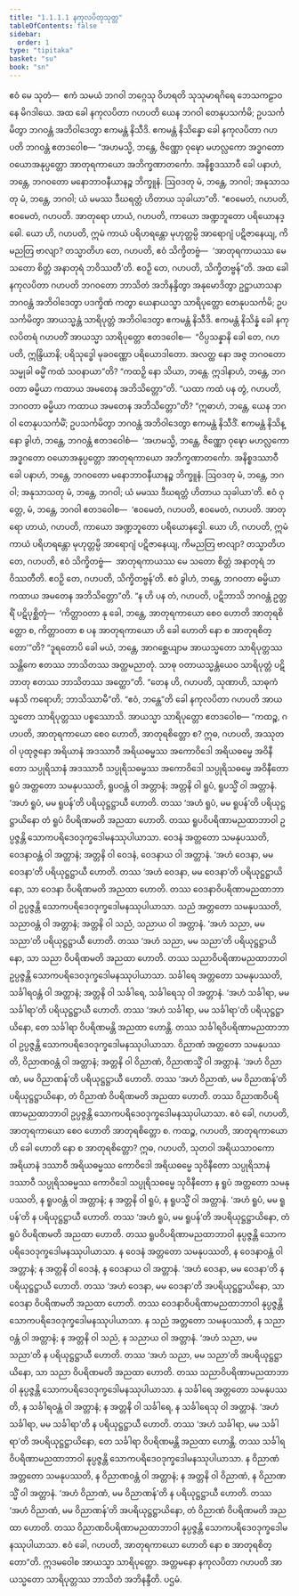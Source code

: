 ```yaml
---
title: "1.1.1.1 နကုလပိတုသုတ္တ"
tableOfContents: false
sidebar:
  order: 1
type: "tipitaka"
basket: "su"
book: "sn"
---
```



<DynamicBreadcrumb />

<Division number="1" book="sn" e="ch" v="18" p="279">

<Paragraph number="2" book="sn">
ဧဝံ မေ သုတံ—  ဧကံ သမယံ ဘဂဝါ ဘဂ္ဂေသု ဝိဟရတိ သုသုမာရဂိရေ ဘေသကဠာဝနေ မိဂဒါယေ. အထ ခေါ နကုလပိတာ ဂဟပတိ ယေန ဘဂဝါ တေနုပသင်္ကမိ; ဥပသင်္ကမိတွာ ဘဂဝန္တံ အဘိဝါဒေတွာ ဧကမန္တံ နိသီဒိ. ဧကမန္တံ နိသိန္နော ခေါ နကုလပိတာ ဂဟပတိ ဘဂဝန္တံ ဧတဒဝေါစ—
</Paragraph>

<Paragraph number="3" book="sn">
“အဟမသ္မိ, ဘန္တေ, ဇိဏ္ဏော ဝုဍ္ဎော မဟလ္လကော အဒ္ဓဂတော ဝယောအနုပ္ပတ္တော အာတုရကာယော အဘိက္ခဏာတင်္ကော. အနိစ္စဒဿာဝီ ခေါ ပနာဟံ, ဘန္တေ, ဘဂဝတော မနောဘာဝနီယာနဉ္စ ဘိက္ခူနံ. ဩဝဒတု မံ, ဘန္တေ, ဘဂဝါ; အနုသာသတု မံ, ဘန္တေ, ဘဂဝါ; ယံ မမဿ ဒီဃရတ္တံ ဟိတာယ သုခါယာ”တိ.
</Paragraph>

<Paragraph number="4" book="sn">
“ဧဝမေတံ, ဂဟပတိ, ဧဝမေတံ, ဂဟပတိ. အာတုရော ဟာယံ, ဂဟပတိ, ကာယော အဏ္ဍဘူတော ပရိယောနဒ္ဓေါ. ယော ဟိ, ဂဟပတိ, ဣမံ ကာယံ ပရိဟရန္တော မုဟုတ္တမ္ပိ အာရောဂျံ ပဋိဇာနေယျ, ကိမညတြ ဗာလျာ? တသ္မာတိဟ တေ, ဂဟပတိ, ဧဝံ သိက္ခိတဗ္ဗံ—  ‘အာတုရကာယဿ မေ သတော စိတ္တံ အနာတုရံ ဘဝိဿတီ’တိ. ဧဝဉှိ တေ, ဂဟပတိ, သိက္ခိတဗ္ဗန်”တိ.
</Paragraph>

<Paragraph number="5" book="sn">
အထ ခေါ နကုလပိတာ ဂဟပတိ ဘဂဝတော ဘာသိတံ အဘိနန္ဒိတွာ အနုမောဒိတွာ ဥဋ္ဌာယာသနာ ဘဂဝန္တံ အဘိဝါဒေတွာ ပဒက္ခိဏံ ကတွာ ယေနာယသ္မာ သာရိပုတ္တော တေနုပသင်္ကမိ; ဥပသင်္ကမိတွာ အာယသ္မန္တံ သာရိပုတ္တံ အဘိဝါဒေတွာ ဧကမန္တံ နိသီဒိ. ဧကမန္တံ နိသိန္နံ ခေါ နကုလပိတရံ ဂဟပတိံ အာယသ္မာ သာရိပုတ္တော ဧတဒဝေါစ—  “ဝိပ္ပသန္နာနိ ခေါ တေ, ဂဟပတိ, ဣန္ဒြိယာနိ; ပရိသုဒ္ဓေါ မုခဝဏ္ဏော ပရိယောဒါတော. အလတ္ထ နော အဇ္ဇ ဘဂဝတော သမ္မုခါ ဓမ္မိံ ကထံ သဝနာယာ”တိ?
</Paragraph>

<Paragraph number="6" book="sn">
“ကထဉှိ နော သိယာ, ဘန္တေ. ဣဒါနာဟံ, ဘန္တေ, ဘဂဝတာ ဓမ္မိယာ ကထာယ အမတေန အဘိသိတ္တော”တိ. “ယထာ ကထံ ပန တွံ, ဂဟပတိ, ဘဂဝတာ ဓမ္မိယာ ကထာယ အမတေန အဘိသိတ္တော”တိ? “ဣဓာဟံ, ဘန္တေ, ယေန ဘဂဝါ တေနုပသင်္ကမိံ; ဥပသင်္ကမိတွာ ဘဂဝန္တံ အဘိဝါဒေတွာ ဧကမန္တံ နိသီဒိံ. ဧကမန္တံ နိသိန္နော ခွါဟံ, ဘန္တေ, ဘဂဝန္တံ ဧတဒဝေါစံ—  ‘အဟမသ္မိ, ဘန္တေ, ဇိဏ္ဏော ဝုဍ္ဎော မဟလ္လကော အဒ္ဓဂတော ဝယောအနုပ္ပတ္တော အာတုရကာယော အဘိက္ခဏာတင်္ကော. အနိစ္စဒဿာဝီ ခေါ ပနာဟံ, ဘန္တေ, ဘဂဝတော မနောဘာဝနီယာနဉ္စ ဘိက္ခူနံ. ဩဝဒတု မံ, ဘန္တေ, ဘဂဝါ; အနုသာသတု မံ, ဘန္တေ, ဘဂဝါ; ယံ မမဿ ဒီဃရတ္တံ ဟိတာယ သုခါယာ’တိ.
</Paragraph>

<Paragraph number="7" book="sn">
ဧဝံ ဝုတ္တေ, မံ, ဘန္တေ, ဘဂဝါ ဧတဒဝေါစ—  ‘ဧဝမေတံ, ဂဟပတိ, ဧဝမေတံ, ဂဟပတိ. အာတုရော ဟာယံ, ဂဟပတိ, ကာယော အဏ္ဍဘူတော ပရိယောနဒ္ဓေါ. ယော ဟိ, ဂဟပတိ, ဣမံ ကာယံ ပရိဟရန္တော မုဟုတ္တမ္ပိ အာရောဂျံ ပဋိဇာနေယျ, ကိမညတြ ဗာလျာ? တသ္မာတိဟ တေ, ဂဟပတိ, ဧဝံ သိက္ခိတဗ္ဗံ—  အာတုရကာယဿ မေ သတော စိတ္တံ အနာတုရံ ဘဝိဿတီတိ. ဧဝဉှိ တေ, ဂဟပတိ, သိက္ခိတဗ္ဗန်’တိ. ဧဝံ ခွါဟံ, ဘန္တေ, ဘဂဝတာ ဓမ္မိယာ ကထာယ အမတေန အဘိသိတ္တော”တိ.
</Paragraph>

<Paragraph number="8" book="sn">
“န ဟိ ပန တံ, ဂဟပတိ, ပဋိဘာသိ ဘဂဝန္တံ ဥတ္တရိံ ပဋိပုစ္ဆိတုံ—  ‘ကိတ္တာဝတာ နု ခေါ, ဘန္တေ, အာတုရကာယော စေဝ ဟောတိ အာတုရစိတ္တော စ, ကိတ္တာဝတာ စ ပန အာတုရကာယော ဟိ ခေါ ဟောတိ နော စ အာတုရစိတ္တော’”တိ? “ဒူရတောပိ ခေါ မယံ, ဘန္တေ, အာဂစ္ဆေယျာမ အာယသ္မတော သာရိပုတ္တဿ သန္တိကေ ဧတဿ ဘာသိတဿ အတ္ထမညာတုံ. သာဓု ဝတာယသ္မန္တံယေဝ သာရိပုတ္တံ ပဋိဘာတု ဧတဿ ဘာသိတဿ အတ္ထော”တိ.
</Paragraph>

<Paragraph number="9" book="sn">
“တေန ဟိ, ဂဟပတိ, သုဏာဟိ, သာဓုကံ မနသိ ကရောဟိ; ဘာသိဿာမီ”တိ. “ဧဝံ, ဘန္တေ”တိ ခေါ နကုလပိတာ ဂဟပတိ အာယသ္မတော သာရိပုတ္တဿ ပစ္စဿောသိ. အာယသ္မာ သာရိပုတ္တော ဧတဒဝေါစ—
</Paragraph>

<Paragraph number="10" book="sn">
“ကထဉ္စ, ဂဟပတိ, အာတုရကာယော စေဝ ဟောတိ, အာတုရစိတ္တော စ? ဣဓ, ဂဟပတိ, အဿုတဝါ ပုထုဇ္ဇနော အရိယာနံ အဒဿာဝီ အရိယဓမ္မဿ အကောဝိဒေါ အရိယဓမ္မေ အဝိနီတော သပ္ပုရိသာနံ အဒဿာဝီ သပ္ပုရိသဓမ္မဿ အကောဝိဒေါ သပ္ပုရိသဓမ္မေ အဝိနီတော ရူပံ အတ္တတော သမနုပဿတိ, ရူပဝန္တံ ဝါ အတ္တာနံ; အတ္တနိ ဝါ ရူပံ, ရူပသ္မိံ ဝါ အတ္တာနံ. ‘အဟံ ရူပံ, မမ ရူပန်’တိ ပရိယုဋ္ဌဋ္ဌာယီ ဟောတိ. တဿ ‘အဟံ ရူပံ, မမ ရူပန်’တိ ပရိယုဋ္ဌဋ္ဌာယိနော တံ ရူပံ ဝိပရိဏမတိ အညထာ ဟောတိ. တဿ ရူပဝိပရိဏာမညထာဘာဝါ ဥပ္ပဇ္ဇန္တိ သောကပရိဒေဝဒုက္ခဒေါမနဿုပါယာသာ.
</Paragraph>

<Paragraph number="11" book="sn">
ဝေဒနံ အတ္တတော သမနုပဿတိ, ဝေဒနာဝန္တံ ဝါ အတ္တာနံ; အတ္တနိ ဝါ ဝေဒနံ, ဝေဒနာယ ဝါ အတ္တာနံ. ‘အဟံ ဝေဒနာ, မမ ဝေဒနာ’တိ ပရိယုဋ္ဌဋ္ဌာယီ ဟောတိ. တဿ ‘အဟံ ဝေဒနာ, မမ ဝေဒနာ’တိ ပရိယုဋ္ဌဋ္ဌာယိနော, သာ ဝေဒနာ ဝိပရိဏမတိ အညထာ ဟောတိ. တဿ ဝေဒနာဝိပရိဏာမညထာဘာဝါ ဥပ္ပဇ္ဇန္တိ သောကပရိဒေဝဒုက္ခဒေါမနဿုပါယာသာ.
</Paragraph>

<Paragraph number="12" book="sn">
သညံ အတ္တတော သမနုပဿတိ, သညာဝန္တံ ဝါ အတ္တာနံ; အတ္တနိ ဝါ သညံ, သညာယ ဝါ အတ္တာနံ. ‘အဟံ သညာ, မမ သညာ’တိ ပရိယုဋ္ဌဋ္ဌာယီ ဟောတိ. တဿ ‘အဟံ သညာ, မမ သညာ’တိ ပရိယုဋ္ဌဋ္ဌာယိနော, သာ သညာ ဝိပရိဏမတိ အညထာ ဟောတိ. တဿ သညာဝိပရိဏာမညထာဘာဝါ ဥပ္ပဇ္ဇန္တိ သောကပရိဒေဝဒုက္ခဒေါမနဿုပါယာသာ.
</Paragraph>

<Paragraph number="13" book="sn">
သင်္ခါရေ အတ္တတော သမနုပဿတိ, သင်္ခါရဝန္တံ ဝါ အတ္တာနံ; အတ္တနိ ဝါ သင်္ခါရေ, သင်္ခါရေသု ဝါ အတ္တာနံ. ‘အဟံ သင်္ခါရာ, မမ သင်္ခါရာ’တိ ပရိယုဋ္ဌဋ္ဌာယီ ဟောတိ. တဿ ‘အဟံ သင်္ခါရာ, မမ သင်္ခါရာ’တိ ပရိယုဋ္ဌဋ္ဌာယိနော, တေ သင်္ခါရာ ဝိပရိဏမန္တိ အညထာ ဟောန္တိ. တဿ သင်္ခါရဝိပရိဏာမညထာဘာဝါ ဥပ္ပဇ္ဇန္တိ သောကပရိဒေဝဒုက္ခဒေါမနဿုပါယာသာ.
</Paragraph>

<Paragraph number="14" book="sn">
ဝိညာဏံ အတ္တတော သမနုပဿတိ, ဝိညာဏဝန္တံ ဝါ အတ္တာနံ; အတ္တနိ ဝါ ဝိညာဏံ, ဝိညာဏသ္မိံ ဝါ အတ္တာနံ. ‘အဟံ ဝိညာဏံ, မမ ဝိညာဏန်’တိ ပရိယုဋ္ဌဋ္ဌာယီ ဟောတိ. တဿ ‘အဟံ ဝိညာဏံ, မမ ဝိညာဏန်’တိ ပရိယုဋ္ဌဋ္ဌာယိနော, တံ ဝိညာဏံ ဝိပရိဏမတိ အညထာ ဟောတိ. တဿ ဝိညာဏဝိပရိဏာမညထာဘာဝါ ဥပ္ပဇ္ဇန္တိ သောကပရိဒေဝဒုက္ခဒေါမနဿုပါယာသာ. ဧဝံ ခေါ, ဂဟပတိ, အာတုရကာယော စေဝ ဟောတိ အာတုရစိတ္တော စ.
</Paragraph>

<Paragraph number="15" book="sn">
ကထဉ္စ, ဂဟပတိ, အာတုရကာယော ဟိ ခေါ ဟောတိ နော စ အာတုရစိတ္တော? ဣဓ, ဂဟပတိ, သုတဝါ အရိယသာဝကော အရိယာနံ ဒဿာဝီ အရိယဓမ္မဿ ကောဝိဒေါ အရိယဓမ္မေ သုဝိနီတော သပ္ပုရိသာနံ ဒဿာဝီ သပ္ပုရိသဓမ္မဿ ကောဝိဒေါ သပ္ပုရိသဓမ္မေ သုဝိနီတော န ရူပံ အတ္တတော သမနုပဿတိ, န ရူပဝန္တံ ဝါ အတ္တာနံ; န အတ္တနိ ဝါ ရူပံ, န ရူပသ္မိံ ဝါ အတ္တာနံ. ‘အဟံ ရူပံ, မမ ရူပန်’တိ န ပရိယုဋ္ဌဋ္ဌာယီ ဟောတိ. တဿ ‘အဟံ ရူပံ, မမ ရူပန်’တိ အပရိယုဋ္ဌဋ္ဌာယိနော, တံ ရူပံ ဝိပရိဏမတိ အညထာ ဟောတိ. တဿ ရူပဝိပရိဏာမညထာဘာဝါ နုပ္ပဇ္ဇန္တိ သောကပရိဒေဝဒုက္ခဒေါမနဿုပါယာသာ.
</Paragraph>

<Paragraph number="16" book="sn">
န ဝေဒနံ အတ္တတော သမနုပဿတိ, န ဝေဒနာဝန္တံ ဝါ အတ္တာနံ; န အတ္တနိ ဝါ ဝေဒနံ, န ဝေဒနာယ ဝါ အတ္တာနံ. ‘အဟံ ဝေဒနာ, မမ ဝေဒနာ’တိ န ပရိယုဋ္ဌဋ္ဌာယီ ဟောတိ. တဿ ‘အဟံ ဝေဒနာ, မမ ဝေဒနာ’တိ အပရိယုဋ္ဌဋ္ဌာယိနော, သာ ဝေဒနာ ဝိပရိဏမတိ အညထာ ဟောတိ. တဿ ဝေဒနာဝိပရိဏာမညထာဘာဝါ နုပ္ပဇ္ဇန္တိ သောကပရိဒေဝဒုက္ခဒေါမနဿုပါယာသာ.
</Paragraph>

<Paragraph number="17" book="sn">
န သညံ အတ္တတော သမနုပဿတိ, န သညာဝန္တံ ဝါ အတ္တာနံ; န အတ္တနိ ဝါ သညံ, န သညာယ ဝါ အတ္တာနံ. ‘အဟံ သညာ, မမ သညာ’တိ န ပရိယုဋ္ဌဋ္ဌာယီ ဟောတိ. တဿ ‘အဟံ သညာ, မမ သညာ’တိ အပရိယုဋ္ဌဋ္ဌာယိနော, သာ သညာ ဝိပရိဏမတိ အညထာ ဟောတိ. တဿ သညာဝိပရိဏာမညထာဘာဝါ နုပ္ပဇ္ဇန္တိ သောကပရိဒေဝဒုက္ခဒေါမနဿုပါယာသာ.
</Paragraph>

<Paragraph number="18" book="sn">
န သင်္ခါရေ အတ္တတော သမနုပဿတိ, န သင်္ခါရဝန္တံ ဝါ အတ္တာနံ; န အတ္တနိ ဝါ သင်္ခါရေ, န သင်္ခါရေသု ဝါ အတ္တာနံ. ‘အဟံ သင်္ခါရာ, မမ သင်္ခါရာ’တိ န ပရိယုဋ္ဌဋ္ဌာယီ ဟောတိ. တဿ ‘အဟံ သင်္ခါရာ, မမ သင်္ခါရာ’တိ အပရိယုဋ္ဌဋ္ဌာယိနော, တေ သင်္ခါရာ ဝိပရိဏမန္တိ အညထာ ဟောန္တိ. တဿ သင်္ခါရဝိပရိဏာမညထာဘာဝါ နုပ္ပဇ္ဇန္တိ သောကပရိဒေဝဒုက္ခဒေါမနဿုပါယာသာ.
</Paragraph>

<Paragraph number="19" book="sn">
န ဝိညာဏံ အတ္တတော သမနုပဿတိ, န ဝိညာဏဝန္တံ ဝါ အတ္တာနံ; န အတ္တနိ ဝါ ဝိညာဏံ, န ဝိညာဏသ္မိံ ဝါ အတ္တာနံ. ‘အဟံ ဝိညာဏံ, မမ ဝိညာဏန်’တိ န ပရိယုဋ္ဌဋ္ဌာယီ ဟောတိ. တဿ ‘အဟံ ဝိညာဏံ, မမ ဝိညာဏန်’တိ အပရိယုဋ္ဌဋ္ဌာယိနော, တံ ဝိညာဏံ ဝိပရိဏမတိ အညထာ ဟောတိ. တဿ ဝိညာဏဝိပရိဏာမညထာဘာဝါ နုပ္ပဇ္ဇန္တိ သောကပရိဒေဝဒုက္ခဒေါမနဿုပါယာသာ. ဧဝံ ခေါ, ဂဟပတိ, အာတုရကာယော ဟောတိ နော စ အာတုရစိတ္တော”တိ.
</Paragraph>

<Paragraph number="20" book="sn">
ဣဒမဝေါစ အာယသ္မာ သာရိပုတ္တော. အတ္တမနော နကုလပိတာ ဂဟပတိ အာယသ္မတော သာရိပုတ္တဿ ဘာသိတံ အဘိနန္ဒီတိ.

</Paragraph>
</Division>

<Paragraph number="21" type="center" book="sn">
ပဌမံ.
</Paragraph>